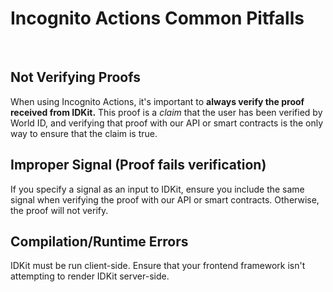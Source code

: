 # Incognito Actions Common Pitfalls

<br/>

## Not Verifying Proofs

When using Incognito Actions, it's important to **always verify the proof received from IDKit.** This proof is a _claim_ that the user has been verified by World ID, and verifying that proof with our API or smart contracts is the only way to ensure that the claim is true.

## Improper Signal (Proof fails verification)

If you specify a signal as an input to IDKit, ensure you include the same signal when verifying the proof with our API or smart contracts. Otherwise, the proof will not verify.

## Compilation/Runtime Errors

IDKit must be run client-side. Ensure that your frontend framework isn't attempting to render IDKit server-side.